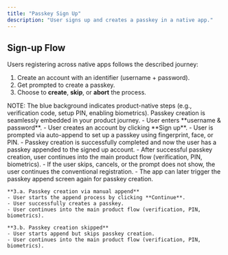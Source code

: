 ```yaml
---
title: "Passkey Sign Up"
description: "User signs up and creates a passkey in a native app."
---
```



## Sign-up Flow

Users registering across native apps follows the described journey:

1. Create an account with an identifier (username + password).
2. Get prompted to create a passkey.
3. Choose to **create**, **skip**, or **abort** the process.

<Tabs>
<Tab title="iOS">
    <ToolingFrame 
        imageURL="/images/authentication-flow/native-app/sign-up-flow-ios-native.png"
        caption="iOS sign-up flow"
        imageName="sign-up-flow-ios-native.png"
    />
</Tab>

  <Tab title="Android">
    <ToolingFrame 
        imageURL="/images/authentication-flow/native-app/sign-up-flow-android-native.png"
        caption="Android sign-up flow"
        imageName="sign-up-flow-android-native.png"
    />
  </Tab>
</Tabs>

<Info>
    NOTE: The blue background indicates product-native steps (e.g., verification
    code, setup PIN, enabling biometrics). Passkey creation is seamlessly
    embedded in your product journey.
</Info>

<Steps>
  <Step title="Registration with identifier method">
    - User enters **username & password**.
    - User creates an account by clicking **Sign up**.
  </Step>

  <Step title="Auto-append immediately after registration">
    - User is prompted via auto-append to set up a passkey using fingerprint,
    face, or PIN.
    - Passkey creation is successfully completed and now the user has a passkey appended to the signed up
    account.
    - After successful passkey creation, user continues into the main product flow (verification, PIN, biometrics).
  </Step>
  <Step title="Auto-append aborted/cancelled or skipped">
    - If the user skips, cancels, or the prompt does not show, the user continues the conventional registration. 
    - The app can later trigger the passkey append screen again for passkey creation.

    **3.a. Passkey creation via manual append**
    - User starts the append process by clicking **Continue**.
    - User successfully creates a passkey.
    - User continues into the main product flow (verification, PIN, biometrics).

    **3.b. Passkey creation skipped**
    - User starts append but skips passkey creation.
    - User continues into the main product flow (verification, PIN, biometrics).

  </Step>

</Steps>
